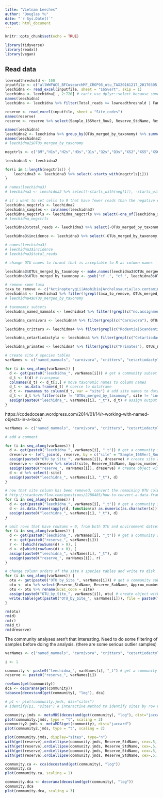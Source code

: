 ```yaml
---
title: "Vietnam Leeches"
author: "Douglas Yu"
date: "`r Sys.Date()`"
output: html_document
---
```


```r
knitr::opts_chunk$set(echo = TRUE)
```

```r
library(tidyverse)
library(readxl)
library(vegan)
```

## Read data

```r
lowreadthreshold <- 100
inputfile <- c("allWWFWCS_BFCusearchMF_CROP98_otu_TAX20161217_20170305.xlsx")
leechidna <- read_excel(inputfile, sheet = "16Svert", skip = 1)
leechidna <- leechidna[ , 2:720] # can't use dplyr::select because some of the columns have duplicate names, and select can't handle that
names(leechidna)
leechidna <- leechidna %>% filter(Total_reads >= lowreadthreshold | Family %in% c("Manidae", "Lorisidae")) # filter out low-read OTUs but keep slow loris and pangolin

reserve <- read_excel(inputfile, sheet = "Site_codes")
names(reserve)
reserve <- reserve %>% select(Sample_16SVert_Row2, Reserve_StdName, Reserve_SubName, Approx_number_leeches)
```

```r
names(leechidna)
leechidna2 <- leechidna %>% group_by(OTUs_merged_by_taxonomy) %>% summarise_at(vars(WWF1:WWF465), sum)
names(leechidna2)
# leechidna2$OTUs_merged_by_taxonomy
```

```r
negctrls <- c("BM","H1s","H2s","H3s","Q1s","Q2s","Q3s","XS2","XS5","XS6","XS7","XS8","XS9","SWG1s","SWG2s","XS1s","XS2s","2015Dec")

leechidna3 <- leechidna2

for(i in 1:length(negctrls)) {
	leechidna3 <- leechidna3 %>% select(-starts_with(negctrls[i]))
}

# names(leechidna3)
# leechidna3 <- leechidna2 %>% select(-starts_with(neg[1]), -starts_with(neg[2]), -starts_with(neg[3]), -starts_with(neg[4]), -starts_with(neg[5]), -starts_with(neg[6]), -starts_with(neg[7]), -starts_with(neg[8]), -starts_with(neg[9]), -starts_with(neg[10]), -starts_with(neg[11]), -starts_with(neg[12]), -starts_with(neg[13]), -starts_with(neg[14]), -starts_with(neg[15]), -starts_with(neg[16]), -starts_with(neg[17]), -starts_with(neg[18])) # slow way
```

```r
# if i want to set cells to 0 that have fewer reads than the negative controls for that batch of samples.  I haven't implemented it yet, but i have generated the negative control matrix.
leechidna_negctrls <- leechidna2
leechidna_samples <- colnames(leechidna3)
leechidna_negctrls <- leechidna_negctrls %>% select(-one_of(leechidna_samples))
# leechidna_negctrls
```


```r
leechidna3$total_reads <- leechidna3 %>% select(-OTUs_merged_by_taxonomy) %>% rowSums()

leechidna3$incidence <- leechidna3 %>% select(-OTUs_merged_by_taxonomy, -total_reads) %>% specnumber(MARGIN=1)

# names(leechidna3)
# leechidna3$incidence
# leechidna3$total_reads
```


```r
# change OTU names to format that is acceptable to R as column names

leechidna3$OTUs_merged_by_taxonomy <- make.names(leechidna3$OTUs_merged_by_taxonomy)
leechidna3$OTUs_merged_by_taxonomy <- gsub("cf..", "cf_", leechidna3$OTUs_merged_by_taxonomy, fixed = TRUE) # fixed = T is to not use grep

# remove some taxa
taxa_to_remove <- c("Actinopterygii|Amphibia|Archelosauria|lab.contamination|laboratory.contamination")
leechidna4 <- leechidna3 %>% filter(!grepl(taxa_to_remove, OTUs_merged_by_taxonomy))
# leechidna4$OTUs_merged_by_taxonomy

# taxonomic subsets
leechidna_named_mammals <- leechidna4 %>% filter(!grepl(c("no.assignment|root"), OTUs_merged_by_taxonomy))

leechidna_carnivora <- leechidna4 %>% filter(grepl(c("Carnivora"), OTUs_merged_by_taxonomy))

leechidna_critters <- leechidna4 %>% filter(grepl(c("Rodentia|Scandentia|Lagomorpha|Insectivora|Pholidota"), OTUs_merged_by_taxonomy))

leechidna_cetartiodactyla <- leechidna4 %>% filter(grepl(c("Cetartiodactyla"), OTUs_merged_by_taxonomy))

leechidna_primates <- leechidna4 %>% filter(grepl(c("Primates"), OTUs_merged_by_taxonomy)) 
```

```r
# create site X species tables
varNames <- c("named_mammals", "carnivora", "critters", "cetartiodactyla", "primates")

for (i in seq_along(varNames)) {
  d <- get(paste0("leechidna_", varNames[i])) # get a community subset
  d_t <- t(d) # transpose
  colnames(d_t) <- d_t[1,] # move taxonomic names to column names
  d_t <- as.data.frame(d_t) # coerce to dataframe
  d_t <- rownames_to_column(d_t, var = "site") # add site names to dataframe
  d_t <- d_t %>% filter(site != "OTUs_merged_by_taxonomy", site != "incidence", site != "total_reads") # filter out these rows
  assign(paste0("leechidna_", varNames[i], "_t"), d_t) # assign output to the correct object name
}
```

https://codedocean.wordpress.com/2014/01/14/r-working-with-named-objects-in-a-loop/

```r
varNames <- c("named_mammals", "carnivora", "critters", "cetartiodactyla", "primates")

# add a comment

for (i in seq_along(varNames)) {
  d <- get(paste0("leechidna_", varNames[i], "_t")) # get a community subset
  dreserve <- left_join(d, reserve, by = c("site" = "Sample_16SVert_Row2")) # use the site column to add environment data in correct order
  assign(paste0("OTU_by_Site_", varNames[i]), dreserve) # create site X species tables for outside use
  dreserve <- dreserve %>% select(site, Reserve_StdName, Approx_number_leeches) # choose the env columns
  assign(paste0("reserve_", varNames[i]), dreserve) # create object with correct name
  d <- d %>% select(-site)
  assign(paste0("leechidna_", varNames[i], "_t"), d)
}

# now that site column has been removed, convert the remaining OTU columns to numeric
# http://stackoverflow.com/questions/2288485/how-to-convert-a-data-frame-column-to-numeric-type
for (i in seq_along(varNames)) {
  d <- get(paste0("leechidna_", varNames[i], "_t")) # get a community subset
  d <- as.data.frame(sapply(d, function(x) as.numeric(as.character(x)))) 
  assign(paste0("leechidna_", varNames[i], "_t"), d)
}

# omit rows that have rowSums = 0, from both OTU and environment datsets
for (i in seq_along(varNames)) {
  d <- get(paste0("leechidna_", varNames[i], "_t")) # get a community subset
  r <- get(paste0("reserve_", varNames[i]))
  r <- r[which(rowSums(d) > 0), ]
  d <- d[which(rowSums(d) > 0), ]
  assign(paste0("leechidna_", varNames[i], "_t"), d)
  assign(paste0("reserve_", varNames[i]), r)
}

# change column orders of the site X species tables and write to disk
for (i in seq_along(varNames)) {
  otu <- get(paste0("OTU_by_Site_", varNames[i])) # get a community subset
  otu <- otu %>% select(Reserve_StdName, Reserve_SubName, Approx_number_leeches, everything()) # change the column orders
  otu <- otu %>% rename(ECEC_code = site)
  assign(paste0("OTU_by_Site_", varNames[i]), otu) # create object with correct name
  write.table(get(paste0("OTU_by_Site_", varNames[i])), file = paste0("OTU_by_Site_", varNames[i],".tsv"),sep ="\t", row.names = FALSE)
}

rm(otu)
rm(d)
rm(r)
rm(d_t)
rm(dreserve)
```


The community analyses aren't that interesting.  Need to do some filtering of samples before doing the analysis. (there are some serious outlier samples)

```r
varNames <- c("named_mammals", "carnivora", "critters", "cetartiodactyla", "primates")

i <- 1

community <- paste0("leechidna_", varNames[i], "_t") # get a community subset
reserve <- paste0("reserve_", varNames[i])

rowSums(get(community))
dca <- decorana(get(community))
tabasco(decostand(get(community), "log"), dca)

# p1 <- plot(community.jmds, dis="sites")
# identify(p1, "sites") # interactive method to identify sites by row number. Click on the points that you want to identify. When you have clicked on all the points, click on the Finish button at top right of Plot window. 
```

```r
community.jmds <- metaMDS(decostand(get(community), "log"), dist="jaccard")
plot(community.jmds, type = "t", scaling = 2)
community2.jmds <- metaMDS(get(community), dist="jaccard")
plot(community2.jmds, type = "t", scaling = 2)

plot(community.jmds, display="sites", type="n")
with(get(reserve),ordiellipse(community.jmds, Reserve_StdName, cex=.5, draw="polygon",col=c("blue"),alpha=10,kind="se",conf=0.95,label=FALSE, show.groups=(c("BachMaExt","BachMaNP", "SWG2015"))))
with(get(reserve),ordiellipse(community.jmds, Reserve_StdName, cex=.5, draw="polygon",col=c("green"),alpha=10,kind="se",conf=0.95,label=FALSE, show.groups=(c("HueSaoLaNR"))))
with(get(reserve),ordiellipse(community.jmds, Reserve_StdName, cex=.5, draw="polygon",col=c("yellow"),alpha=10,kind="se",conf=0.95,label=FALSE, show.groups=(c("XeSap"))))
with(get(reserve),ordiellipse(community.jmds, Reserve_StdName, cex=.5, draw="polygon",col=c("red"),alpha=10,kind="se",conf=0.95,label=FALSE, show.groups=(c("QuangNamSaoLaNR"))))
```

```r
community.ca <- cca(decostand(get(community), "log"))
community.ca
plot(community.ca, scaling = 1)
```

```r
community.dca <- decorana(decostand(get(community), "log"))
community.dca
plot(community.dca, scaling = 3)
```

